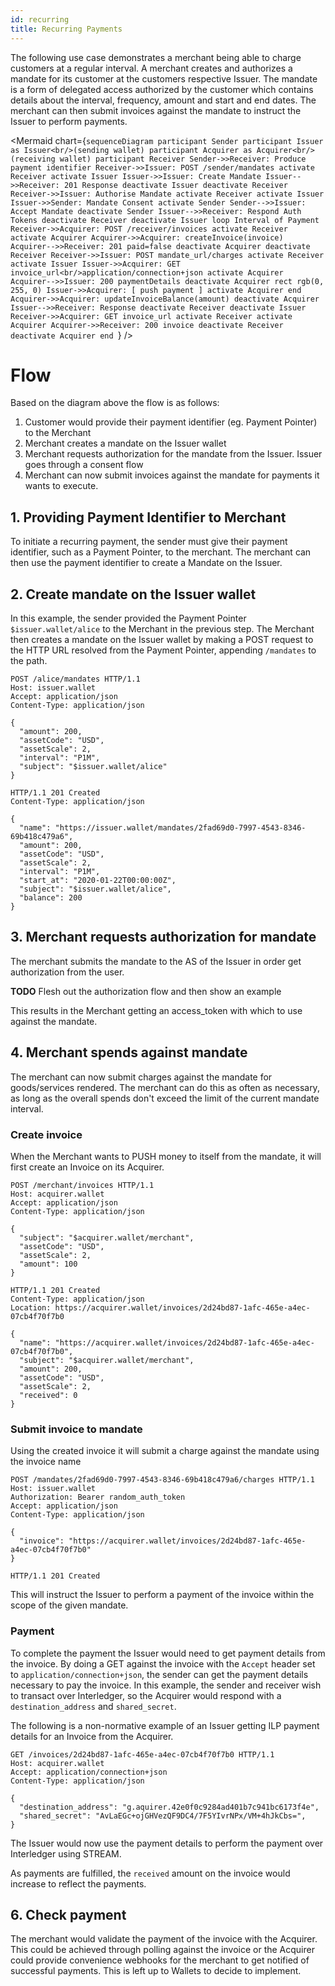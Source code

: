 ```yaml
---
id: recurring
title: Recurring Payments
---
```


The following use case demonstrates a merchant being able to charge customers at a regular interval. A merchant creates
and authorizes a mandate for its customer at the customers respective Issuer. The mandate is a form of delegated access
authorized by the customer which contains details about the interval, 
frequency, amount and start and end dates. The merchant can then submit invoices against the mandate to instruct
the Issuer to perform payments.

<Mermaid chart={`sequenceDiagram
participant Sender
participant Issuer as Issuer<br/>(sending wallet)
participant Acquirer as Acquirer<br/>(receiving wallet)
participant Receiver
Sender->>Receiver: Produce payment identifier
Receiver->>Issuer: POST /sender/mandates
activate Receiver
activate Issuer
Issuer->>Issuer: Create Mandate
Issuer-->>Receiver: 201 Response
deactivate Issuer
deactivate Receiver
Receiver->>Issuer: Authorise Mandate
activate Receiver
activate Issuer
    Issuer->>Sender: Mandate Consent
    activate Sender
    Sender-->>Issuer: Accept Mandate
    deactivate Sender
Issuer-->>Receiver: Respond Auth Tokens
deactivate Receiver
deactivate Issuer
loop Interval of Payment
Receiver->>Acquirer: POST /receiver/invoices
activate Receiver
activate Acquirer
Acquirer->>Acquirer: createInvoice(invoice)
Acquirer-->>Receiver: 201 paid=false
deactivate Acquirer
deactivate Receiver
Receiver->>Issuer: POST mandate_url/charges
activate Receiver
activate Issuer
Issuer->>Acquirer: GET invoice_url<br/>application/connection+json
activate Acquirer
Acquirer-->>Issuer: 200 paymentDetails
deactivate Acquirer
rect rgb(0, 255, 0)
    Issuer->>Acquirer: [ push payment ]
    activate Acquirer
end
Acquirer->>Acquirer: updateInvoiceBalance(amount)
deactivate Acquirer
Issuer-->>Receiver: Response
deactivate Receiver
deactivate Issuer
Receiver->>Acquirer: GET invoice_url
activate Receiver
activate Acquirer
Acquirer->>Receiver: 200 invoice
deactivate Receiver
deactivate Acquirer
end
`}
/>

# Flow

Based on the diagram above the flow is as follows:
1. Customer would provide their payment identifier (eg. Payment Pointer) to the Merchant
2. Merchant creates a mandate on the Issuer wallet
3. Merchant requests authorization for the mandate from the Issuer. Issuer goes through a consent flow 
4. Merchant can now submit invoices against the mandate for payments it wants to execute.

## 1. Providing Payment Identifier to Merchant

To initiate a recurring payment, the sender must give their payment identifier, such as a Payment Pointer, to
the merchant. The merchant can then use the payment identifier to create a Mandate on the Issuer.

## 2. Create mandate on the Issuer wallet

In this example, the sender provided the Payment Pointer `$issuer.wallet/alice` to the Merchant in the previous step.
The Merchant then creates a mandate on the Issuer wallet by making a POST request to the HTTP URL resolved from the
Payment Pointer, appending `/mandates` to the path.

```http
POST /alice/mandates HTTP/1.1
Host: issuer.wallet
Accept: application/json
Content-Type: application/json

{
  "amount": 200,
  "assetCode": "USD",
  "assetScale": 2,
  "interval": "P1M",
  "subject": "$issuer.wallet/alice"
}
```

```http
HTTP/1.1 201 Created
Content-Type: application/json

{
  "name": "https://issuer.wallet/mandates/2fad69d0-7997-4543-8346-69b418c479a6",
  "amount": 200,
  "assetCode": "USD",
  "assetScale": 2,
  "interval": "P1M",
  "start_at": "2020-01-22T00:00:00Z",
  "subject": "$issuer.wallet/alice",
  "balance": 200 
}
```

## 3. Merchant requests authorization for mandate

The merchant submits the mandate to the AS of the Issuer in order get authorization from the user.

**TODO** Flesh out the authorization flow and then show an example


This results in the Merchant getting an access_token with which to use against the mandate.

## 4. Merchant spends against mandate

The merchant can now submit charges against the mandate for goods/services rendered. The merchant can do this as often
as necessary, as long as the overall spends don't exceed the limit of the current mandate interval. 
 
### Create invoice

When the Merchant wants to PUSH money to itself from the mandate, it will first create an Invoice on its Acquirer.

```http
POST /merchant/invoices HTTP/1.1
Host: acquirer.wallet
Accept: application/json
Content-Type: application/json

{
  "subject": "$acquirer.wallet/merchant",
  "assetCode": "USD",
  "assetScale": 2,
  "amount": 100
}
```


```http
HTTP/1.1 201 Created
Content-Type: application/json
Location: https://acquirer.wallet/invoices/2d24bd87-1afc-465e-a4ec-07cb4f70f7b0

{
  "name": "https://acquirer.wallet/invoices/2d24bd87-1afc-465e-a4ec-07cb4f70f7b0",
  "subject": "$acquirer.wallet/merchant",
  "amount": 200,
  "assetCode": "USD",
  "assetScale": 2,
  "received": 0
}
```

### Submit invoice to mandate

Using the created invoice it will submit a charge against the mandate using the invoice name

```http
POST /mandates/2fad69d0-7997-4543-8346-69b418c479a6/charges HTTP/1.1
Host: issuer.wallet
Authorization: Bearer random_auth_token
Accept: application/json
Content-Type: application/json

{
  "invoice": "https://acquirer.wallet/invoices/2d24bd87-1afc-465e-a4ec-07cb4f70f7b0"
}

```

```http
HTTP/1.1 201 Created
```

This will instruct the Issuer to perform a payment of the invoice within the scope of the given mandate.

### Payment

To complete the payment the Issuer would need to get payment details from the invoice. By doing a GET against
the invoice with the `Accept` header set to `application/connection+json`, the sender can get the 
payment details necessary to pay the invoice. In this example, the sender and receiver wish to transact over Interledger, 
so the Acquirer would respond with a `destination_address` and `shared_secret`.

The following is a non-normative example of an Issuer getting ILP payment details for an Invoice from the Acquirer.

```http
GET /invoices/2d24bd87-1afc-465e-a4ec-07cb4f70f7b0 HTTP/1.1
Host: acquirer.wallet
Accept: application/connection+json
Content-Type: application/json

{
  "destination_address": "g.aquirer.42e0f0c9284ad401b7c941bc6173f4e",
  "shared_secret": "AvLaEGc+ojGHVezQF9DC4/7F5YIvrNPx/VM+4hJkCbs=",
}
```

The Issuer would now use the payment details to perform the payment over Interledger using STREAM. 

As payments are fulfilled, the `received` amount on the invoice would increase to reflect the payments.

## 6. Check payment

The merchant would validate the payment of the invoice with the Acquirer. This could be achieved through polling against the invoice
or the Acquirer could provide convenience webhooks for the merchant to get notified of successful payments. This is left up to Wallets to
decide to implement.
